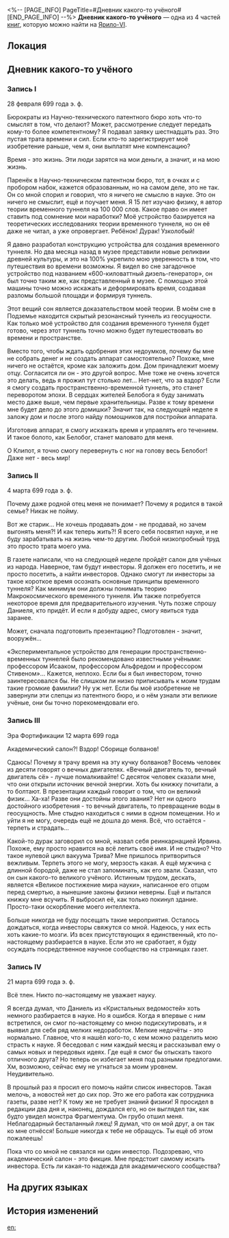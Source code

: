 <%-- [PAGE_INFO]
PageTitle=#Дневник какого-то учёного#
[END_PAGE_INFO] --%>
{{Дополнить}}
{{Книга Инфобокс
|id           = 023
|Название     = 
|Изображение  = Иконка Книга.png
|Мир          = Ярило-VI
|Томов        = 4
|Автор        = <!--нужно добавить-->
|Описание     = Разрозненные листы сомнительного качества, владелец которых, кажется, претендует на звание учёного.
|Том1         = {{tx}}
|Источник1    = {{tx|Отсутствует источник}}
|Том2         = {{tx}}
|Источник2    = {{tx|Отсутствует источник}}
|Том3         = {{tx}}
|Источник3    = {{tx|Отсутствует источник}}
|Том4         = {{tx}}
|Источник4    = {{tx|Отсутствует источник}}
|Персонажи    = 
|Фракции      = 
}}
'''Дневник какого-то учёного''' — одна из 4 частей [[Книги|книг]], которую можно найти на [[Ярило-VI]].

==Локация==
{{Отметка карты|<!--название карты-->|<!--id отметки-->}}

==Дневник какого-то учёного==
===Запись I===
28 февраля 699 года э. ф.

Бюрократы из Научно-технического патентного бюро хоть что-то смыслят в том, что делают? Может, рассмотрение следует передать кому-то более компетентному? Я подавал заявку шестнадцать раз. Это пустая трата времени и сил. Если кто-то зарегистрирует моё изобретение раньше, чем я, они выплатят мне компенсацию?

Время - это жизнь. Эти люди зарятся на мои деньги, а значит, и на мою жизнь.

Паренёк в Научно-техническом патентном бюро, тот, в очках и с пробором набок, кажется образованным, но на самом деле, это не так. Он со мной спорил и говорил, что я ничего не смыслю в науке. Это он ничего не смыслит, ещё и поучает меня. Я 15 лет изучаю физику, я автор теории временного туннеля на 100 000 слов. Какое право он имеет ставить под сомнение мои наработки? Моё устройство базируется на теоретических исследованиях теории временного туннеля, но он её даже не читал, а уже опровергает. Ребёнок! Дурак! Узколобый!

Я давно разработал конструкцию устройства для создания временного туннеля. Но два месяца назад в музее представили новые реликвии древней культуры, и это на 100% укрепило мою уверенность в том, что путешествия во времени возможны. Я видел во сне загадочное устройство под названием «600-киловаттный дизель-генератор», он был точно таким же, как представленный в музее. С помощью этой машины точно можно искажать и деформировать время, создавая разломы большой площади и формируя туннель.

Этот вещий сон является доказательством моей теории. В моём сне в Подземье находится скрытый резонансный туннель из геосущности. Как только моё устройство для создания временного туннеля будет готово, через этот туннель точно можно будет путешествовать во времени и пространстве.

Вместо того, чтобы ждать одобрения этих недоумков, почему бы мне не собрать денег и не создать аппарат самостоятельно? Похоже, мне ничего не остаётся, кроме как заложить дом. Дом принадлежит моему отцу. Согласится ли он - это другой вопрос. Мне тоже не очень хочется это делать, ведь я прожил тут столько лет... Нет-нет, что за вздор? Если я смогу создать пространственно-временной туннель, это станет переворотом эпохи. В сердцах жителей Белобога я буду занимать место даже выше, чем первые хранительницы. Разве к тому времени мне будет дело до этого домишки? Значит так, на следующей неделе я заложу дом и после этого найду помощников для постройки аппарата.

Изготовив аппарат, я смогу искажать время и управлять его течением. И такое болото, как Белобог, станет маловато для меня.

О Клипот, я точно смогу перевернуть с ног на голову весь Белобог! Даже нет - весь мир!

===Запись II===
4 марта 699 года э. ф.

Почему даже родной отец меня не понимает? Почему я родился в такой семье? Никак не пойму.

Вот же старик... Не хочешь продавать дом - не продавай, но зачем выгонять меня?! И как теперь жить?! Я всего себя посвятил науке, и не буду зарабатывать на жизнь чем-то другим. Любой низкопробный труд это просто трата моего ума.

В газете написали, что на следующей неделе пройдёт салон для учёных из народа. Наверное, там будут инвесторы. Я должен его посетить, и не просто посетить, а найти инвесторов. Однако смогут ли инвесторы за такое короткое время осознать основные принципы временного туннеля? Как минимум они должны понимать теорию Макрокосмического временного туннеля. Им также потребуется некоторое время для предварительного изучения. Чуть позже спрошу Даниеля, кто придёт. И если я добуду адрес, смогу явиться туда заранее.

Может, сначала подготовить презентацию? Подготовлен - значит, вооружён...

«Экспериментальное устройство для генерации пространственно-временных туннелей было рекомендовано известными учёными: профессором Исааком, профессором Альфредом и профессором Стивеном»... Кажется, неплохо. Если бы я был инвестором, точно заинтересовался бы. Не слишком ли низко приписывать к моим трудам такие громкие фамилии? Ну уж нет. Если бы моё изобретение не завернули эти слепцы из патентного бюро, и о нём узнали эти великие учёные, они бы точно порекомендовали его.

===Запись III===
Эра Фортификации 12 марта 699 года

Академический салон?! Вздор! Сборище болванов!

Сдаюсь! Почему я трачу время на эту кучку болванов? Восемь человек из десяти говорят о вечных двигателях. «Вечный двигатель то, вечный двигатель сё» - лучше помалкивайте! С десяток человек сказали мне, что они открыли источник вечной энергии. Хоть бы книжку почитали, а то болтают. В презентации каждый говорит о том, что он великий физик... Ха-ха! Разве они достойны этого звания? Нет ни одного достойного изобретения - то вечный двигатель, то превращение воды в геосущность. Мне стыдно находиться с ними в одном помещении. Но и уйти я не могу, очередь ещё не дошла до меня. Всё, что остаётся - терпеть и страдать...

Какой-то дурак заговорил со мной, назвал себя реинкарнацией Ирвина. Похоже, ему просто нравится на всё лепить своё имя. И не стыдно? Что такое нулевой цикл вакуума Трива? Мне пришлось притвориться вежливым. Терпеть этого не могу, мерзость какая. А ещё мужчина с длинной бородой, даже не стал запоминать, как его звали. Сказал, что он сын какого-то великого учёного. Истинным трудом, дескать, является «Великое постижение мира науки», написанное его отцом перед смертью, а нынешние законы физики неверны. Ещё и пытался книжку мне всучить. Я выбросил её, как только покинул здание. Просто-таки оскорбление моего интеллекта.

Больше никогда не буду посещать такие мероприятия. Осталось дождаться, когда инвесторы свяжутся со мной. Надеюсь, у них есть хоть какие-то мозги. Из всех присутствующих я единственный, кто по-настоящему разбирается в науке. Если это не сработает, я буду осуждать посредственное научное сообщество на страницах газет.

===Запись IV===
21 марта 699 года э. ф.

Всё тлен. Никто по-настоящему не уважает науку.

Я всегда думал, что Даниель из «Кристальных ведомостей» хоть немного разбирается в науке. Но я ошибся. Когда я впервые с ним встретился, он смог по-настоящему со мною подискутировать, и я выявил для себя ряд мелких недоработок. Мелкие недочёты - это нормально. Главное, что я нашёл кого-то, с кем можно разделить мою страсть к науке. Я беседовал с ним каждый месяц и рассказывал ему о самых новых и передовых идеях. Где ещё я смог бы отыскать такого отличного друга? Но теперь он избегает меня под разными предлогами. Хм, возможно, сейчас ему не угнаться за моим уровнем. Неудивительно.

В прошлый раз я просил его помочь найти список инвесторов. Такая мелочь, а новостей нет до сих пор. Это же его работа как сотрудника газеты, разве нет? К тому же не требует знаний физики! Я просидел в редакции два дня и, наконец, дождался его, но он выглядел так, как будто увидел монстра Фрагментума. Он грубо отшил меня. Неблагодарный бесталанный лжец! Я думал, что он мой друг, а он так ко мне отнёсся! Больше никогда к тебе не обращусь. Ты ещё об этом пожалеешь!

Пока что со мной не связался ни один инвестор. Подозреваю, что академический салон - это фикция. Мне предстоит самому искать инвестора. Есть ли какая-то надежда для академического сообщества?

==На других языках==
{{На других языках
|en   = Diary of a Civilian Scientist
|zhs  = 某个民间科学家的日记
|zht  = 某個民間科學家的日記
|ja   = ある民間科学者の日記
|ko   = 어느 민간 과학자의 일기
|es   = Diario de un científico autodidacta
|fr   = Journal d'un scientifique civil
|ru   = Дневник какого-то учёного
|th   = ไดอารี่ของนักวิทยาศาสตร์พลเรือน
|vi   = Nhật Ký Của Nhà Khoa Học Dân Gian
|de   = Tagebuch eines Laienforschers
|id   = Diari Seorang Ilmuwan Sipil
|pt   = Diário de um Cientista Civil
}}

==История изменений==
{{История изменений|3.5}}

[[en:]]